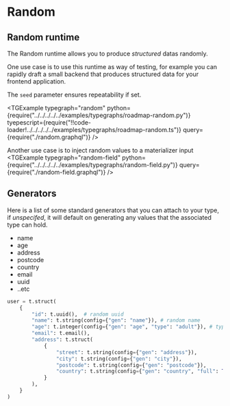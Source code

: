 # Random

## Random runtime
The Random runtime allows you to produce *structured* datas randomly.

One use case is to use this runtime as way of testing, for example you can rapidly draft a small backend that produces structured data for your frontend application.

The `seed` parameter ensures repeatability if set.



<TGExample
    typegraph="random"
    python={require("../../../../../examples/typegraphs/roadmap-random.py")}
    tyepescript={require("!!code-loader!../../../../../examples/typegraphs/roadmap-random.ts")}
    query={require("./random.graphql")}
/>


Another use case is to inject random values to a materializer input
<TGExample
    typegraph="random-field"
    python={require("../../../../../examples/typegraphs/random-field.py")}
    query={require("./random-field.graphql")}
/>

## Generators
Here is a list of some standard generators that you can attach to your type, if *unspecifed*, it will default on generating any values that the associated type can hold.
- name
- age
- address
- postcode
- country
- email
- uuid
- ..etc

```python
user = t.struct(
    {
        "id": t.uuid(),  # random uuid
        "name": t.string(config={"gen": "name"}), # random name
        "age": t.integer(config={"gen": "age", "type": "adult"}), # type: "child", "adult"
        "email": t.email(),
        "address": t.struct(
            {
                "street": t.string(config={"gen": "address"}),
                "city": t.string(config={"gen": "city"}),
                "postcode": t.string(config={"gen": "postcode"}),
                "country": t.string(config={"gen": "country", "full": True}),
            }
        ),
    }
)
```
